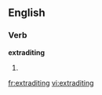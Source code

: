 
==English==

===Verb===
'''extraditing'''

# {{present participle of|[[extradite]]}}

[[fr:extraditing]]
[[vi:extraditing]]